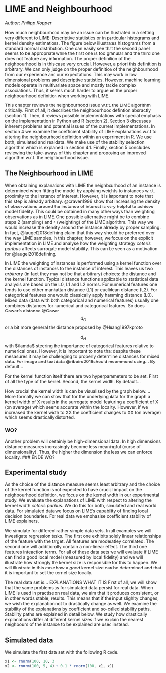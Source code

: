 # LIME and Neighbourhood

*Author: Philipp Kopper*

How much neighbourhood may be an issue can be illustrated in a setting very different to LIME:
Descriptive statiistics or in particular histograms and kernel density estimations.
The figure below illustrates histograms from a standard normal distribution.
One can easily see that the second panel seems to be appropriate while the first one is too granular and the third one does not feature any information.
The proper definition of the neighbourhood is in this case very crucial.
However, a priori this definition is arbitrary.
We can only judge on the proper definition of the neighbourhood from our experience and our expectations.
This may work in low dimensional problems and descriptive statistics.
However, machine learning models operate in multivariate space and mostly tackle complex associations.
Thus, it seems much harder to argue on the proper neighbourhood definition when working with LIME.

This chapter reviews the neighbourhood issue w.r.t. the LIME algorithm critically.
First of all, it describes the neighbourhood defintion absractly (section 1).
Then, it reviews possible implementations with special emphasis on the implementation in Python and R (section 2).
Section 3 discusses inherent problems and potential issues of the current implementations.
In section 4 we examine the coefficient stability of LIME explanations w.r.t to altering the neighbourhood definition within an experiment in R.
We use both, simulated and real data.
We make use of the stability selection algorithm which is explained in section 4.1.
Finally, section 5 concludes reviewing the take-aways of this chapter and proposing an improved algorithm w.r.t. the neighbourhood issue.

## The Neighbourhood in LIME

When obtaining explanations with LIME the neighbourhood of an instance is determined when fitting the model by applying weights to instances w.r.t. proximity to the instance of interest.
However, it is important to note that this step is already arbitrary.
@craven1996 show that increasing the density of observations around the instance of interest is very helpful to achieve model fidelity.
This could be obtained in many other ways than weighting observations as in LIME.
One possible alternative might be to combine steps 2 (sampling) and 4 (weighting) of the LIME algorithm.
This way we would increase the density around the instance already by proper sampling. 
In fact, @laugel2018defining claim that this way should be preferred over the way LIME samples.
In this chapter, however, we focus on the explicit implementation in LIME and analyse how the weighting strategy _ceteris paribus_ affects surrogate model stability.
This can be seen as a motivation for @laugel2018defining.

In LIME the weighting of instances is performed using a kernel function over the distances of instances to the instance of interest.
This leaves us two _arbitrary_ (in fact they may not be that arbitrary) choices:
the distance and the kernel function.
Typical distance functions applicable to statistical data analysis are based on the L0, L1 and L2 norms.
For numerical features one tends to use either manhattan distance (L1) or euclidean distance (L2).
For categorical features one would classically apply hamming distance (L0).
Mixed data (data with both categorical and numerical features) usually one combines distances for numerical and categorical features.
So does Gower's distance @Gower 
$$ d_G $$
or a bit more general the distance proposed by @Huang1997kproto

$$d_H$$
with $\lamda$ steering the importance of categorical features relative to numerical ones.
However, it is important to note that despite these mesasures it may be challenging to properly determine distances for mixed data.
For image and text data @ribeiro2016should recommend using...
By default...

For the kernel function itself there are two hyperparameters to be set.
First of all the type of the kernel.
Second, the kernel width.
By default...

How crucial the kernel width is can be visualised by the graph below.
..
More formally we can show that for the underlying data for the graph a kernel width of X results in the surrogate model featuring a coefficient of X (on average) which seems accurate within the locality. 
However, if we increased the kernel width to XX the coefficient changes to XX (on average) which seems drastically distorted.


### WO?
Another problem will certainly be high-dimensional data. 
In high dimensions distance measures increasingly become less meaningful (curse of dimensionality).
Thus, the higher the dimension the less we can enforce locality.
### ENDE WO?

## Experimental study 

As the choice of the distance measure seems least arbitrary and the choice of the kernel function is not expected to have crucial impact on the neighbourhood definition, we focus on the kernel width in our experimental study.
We evaluate the explanations of LIME with respect to altering the kernel width _ceteris paribus_. 
We do this for both, simulated and real world data.
For simulated data we focus on LIME's capability of finding local decision boundaries.
For real data we emphasise coefficient stability of LIME explainers.

We simulate for different rather simple data sets.
In all examples we will investigate regression tasks.
The first one exhibits solely linear relationships of the feature with the target.
All features are moderatley correlated.
The second one will additionally contain a non-linear effect.
The third one features inteaction terms.
For all of these data sets we will evaluate if LIME can find a good local model (measured by local fidelity) and we will illustrate how strongly the kernel size is responsible for this to happen.
We will illustrate in this case how a _good_ kernel size can be determined and that it is important to set the kernel size locally.

The real data set is... 
EXPLANATIONS WHAT IT IS
First of all, we will show that the same problems as for simulated data persist for real data.
When LIME is used in practise on real data, we aim that it produces consistent, or in other words stable, results.
This means that if the input slighlty changes, we wish the explanation not to drastically change as well.
We examine the stability of the explanations by coefficient and so-called stability paths.
Stability paths are explained in detail below.
We study how drastically explanations differ at different kernel sizes if we explain the nearest neighbours of the instance to be explained are used instead.

## Simulated data

We simulate the first data set with the following R code.
```r

x1 <- rnorm(100, 10, 3)
x2 <- rnorm(100, 5, 4) + 0.1 * rnorm(100, x1, x1)

```












